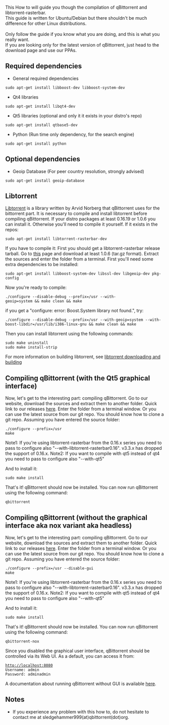 This How to will guide you though the compilation of qBittorrent and libtorrent-rasterbar.<br />This guide is written for Ubuntu/Debian but there shouldn't be much difference for other Linux distributions.<br /><br />Only follow the guide if you know what you are doing, and this is what you really want.<br />If you are looking only for the latest version of qBittorrent, just head to the download page and use our PPAs.

== Required dependencies ==
* General required dependencies
 sudo apt-get install libboost-dev libboost-system-dev

* Qt4 libraries
 sudo apt-get install libqt4-dev

* Qt5 libraries (optional and only it it exists in your distro's repo)
 sudo apt-get install qtbase5-dev

* Python (Run time only dependency, for the search engine)
 sudo apt-get install python

== Optional dependencies ==

* Geoip Database (For peer country resolution, strongly advised)
 sudo apt-get install geoip-database

== Libtorrent ==
[http://wwww.libtorrent.net Libtorrent] is a library written by Arvid Norberg that qBittorrent uses for the bittorrent part. It is necessary to compile and install libtorrent before compiling qBittorrent.
If your distro packages at least 0.16.19 or 1.0.6 you can install it. Otherwise you'll need to compile it yourself.
If it exists in the repos:
 sudo apt-get install libtorrent-rasterbar-dev

If you have to compile it:
First you should get a libtorrent-rasterbar release tarball. Go to [https://github.com/arvidn/libtorrent/releases this] page and download at least 1.0.6 (tar.gz format). Extract the sources and enter the folder from a terminal.
First you'll need some extra dependencies to be installed:
 sudo apt-get install libboost-system-dev libssl-dev libgeoip-dev pkg-config

Now you're ready to compile:
 ./configure --disable-debug --prefix=/usr --with-geoip=system && make clean && make

if you get a "configure: error: Boost.System library not found.", try:
 ./configure --disable-debug --prefix=/usr --with-geoip=system --with-boost-libdir=/usr/lib/i386-linux-gnu && make clean && make

Then you can install libtorrent using the following commands:
 sudo make uninstall
 sudo make install-strip

For more information on building libtorrent, see [http://www.rasterbar.com/products/libtorrent/building.html libtorrent downloading and building]

== Compiling qBittorrent (with the Qt5 graphical interface) ==
Now, let's get to the interesting part: compiling qBittorrent.
Go to our website, download the sources and extract them to another folder.
Quick link to our releases [http://sourceforge.net/projects/qbittorrent/files/qbittorrent/ here].
Enter the folder from a terminal window.
Or you can use the latest source from our git repo. You should know how to clone a git repo.
Assuming you have entered the source folder:
 ./configure --prefix=/usr
 make

Note1: If you're using libtorrent-rasterbar from the 0.16.x series you need to pass to configure also "--with-libtorrent-rasterbar0.16". v3.3.x has dropped the support of 0.16.x.
Note2: If you want to compile with qt5 instead of qt4 you need to pass to configure also "--with-qt5"

And to install it:
 sudo make install

That's it! qBittorrent should now be installed. You can now run qBittorrent using the following command:
 qbittorrent

== Compiling qBittorrent (without the graphical interface aka nox variant aka headless) ==
Now, let's get to the interesting part: compiling qBittorrent.
Go to our website, download the sources and extract them to another folder.
Quick link to our releases [http://sourceforge.net/projects/qbittorrent/files/qbittorrent/ here].
Enter the folder from a terminal window.
Or you can use the latest source from our git repo. You should know how to clone a git repo.
Assuming you have entered the source folder:
 ./configure --prefix=/usr --disable-gui
 make

Note1: If you're using libtorrent-rasterbar from the 0.16.x series you need to pass to configure also "--with-libtorrent-rasterbar0.16". v3.3.x has dropped the support of 0.16.x.
Note2: If you want to compile with qt5 instead of qt4 you need to pass to configure also "--with-qt5"

And to install it:
 sudo make install

That's it! qBittorrent should now be installed. You can now run qBittorrent using the following command:
 qbittorrent-nox

Since you disabled the graphical user interface, qBittorrent should be controlled via its Web UI. As a default, you can access it from:
 http://localhost:8080
 Username: admin
 Password: adminadmin

A documentation about running qBittorrent without GUI is available [[Running-qBittorrent-without-X-server|here]].

== Notes ==
* If you experience any problem with this how to, do not hesitate to contact me at sledgehammer999(at)qbittorrent(dot)org.